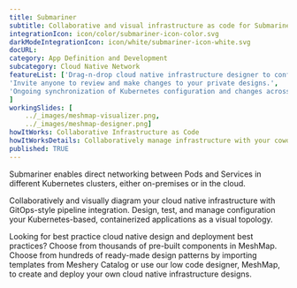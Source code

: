 ---title: Submariner  subtitle: Collaborative and visual infrastructure as code for SubmarinerintegrationIcon: icon/color/submariner-icon-color.svgdarkModeIntegrationIcon: icon/white/submariner-icon-white.svgdocURL: category: App Definition and Developmentsubcategory: Cloud Native NetworkfeatureList: ['Drag-n-drop cloud native infrastructure designer to configure, model, and deploy your workloads','Invite anyone to review and make changes to your private designs.','Ongoing synchronization of Kubernetes configuration and changes across any number of clusters.']workingSlides: [    ../_images/meshmap-visualizer.png,    ../_images/meshmap-designer.png]howItWorks: Collaborative Infrastructure as CodehowItWorksDetails: Collaboratively manage infrastructure with your coworkers synchronously sharing the same designs.published: TRUE---<p>    Submariner enables direct networking between Pods and Services in different Kubernetes clusters, either on-premises or in the cloud.</p><p>    Collaboratively and visually diagram your cloud native infrastructure with GitOps-style pipeline integration. Design, test, and manage configuration your Kubernetes-based, containerized applications as a visual topology.</p><p>    Looking for best practice cloud native design and deployment best practices? Choose from thousands of pre-built components in MeshMap. Choose from hundreds of ready-made design patterns by importing templates from Meshery Catalog or use our low code designer, MeshMap, to create and deploy your own cloud native infrastructure designs.</p>